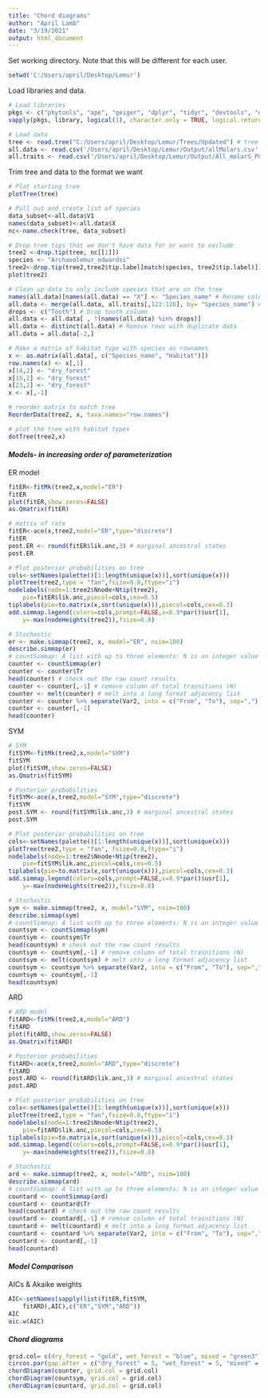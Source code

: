 ---
title: "Chord diagrams"
author: "April Lamb"
date: "3/19/2021"
output: html_document
---

Set working directory. Note that this will be different for each user.
```{r setup}
setwd('C:/Users/april/Desktop/Lemur')
```

Load libraries and data.
```{r load}
# Load libraries
pkgs <- c("phytools", "ape", "geiger", "dplyr", "tidyr", "devtools", "evobiR", "ggplot2", "circlize", "reshape2")
vapply(pkgs, library, logical(1), character.only = TRUE, logical.return = TRUE, quietly = TRUE)

# Load data
tree <- read.tree("C:/Users/april/Desktop/Lemur/Trees/Updated") # tree
all.data <- read.csv('/Users/april/Desktop/Lemur/Output/allMolars.csv', header=T) # PCA means
all.traits <- read.csv('/Users/april/Desktop/Lemur/Output/All_molarS_PCA.csv', header=T) # traits
```


Trim tree and data to the format we want
```{r tree}
# Plot starting tree
plotTree(tree)

# Pull out and create list of species
data_subset<-all.data$V1
names(data_subset)<-all.data$X
nc<-name.check(tree, data_subset)

# Drop tree tips that we don't have data for or want to exclude
tree2 <-drop.tip(tree, nc[[1]])
species <- "Archaeolemur_edwardsi"
tree2<-drop.tip(tree2,tree2$tip.label[match(species, tree2$tip.label)])
plot(tree2)

# Clean up data to only include species that are on the tree
names(all.data)[names(all.data) == "X"] <- "Species_name" # Rename column 1 so dataframes can be joined
all.data <- merge(all.data, all.traits[,123:128], by= "Species_name") # Add in traits
drops <- c("Tooth") # Drop tooth column 
all.data <- all.data[ , !(names(all.data) %in% drops)]
all.data <- distinct(all.data) # Remove rows with duplicate data
all.data = all.data[-2,]

# Make a matrix of habitat type with species as rownames
x <- as.matrix(all.data[, c("Species_name", "Habitat")])
row.names(x) <- x[,1] 
x[14,2] <- "dry_forest"
x[19,2] <- "dry_forest"
x[23,2] <- "dry_forest"
x <- x[,-1]

# reorder matrix to match tree
ReorderData(tree2, x, taxa.names="row.names")

# plot the tree with habitat types
dotTree(tree2,x)

```

#### *Models- in increasing order of parameterization*

ER model
```{r ER}
fitER<-fitMk(tree2,x,model="ER")
fitER
plot(fitER,show.zeros=FALSE)
as.Qmatrix(fitER)

# matrix of rate
fitER<-ace(x,tree2,model="ER",type="discrete")
fitER
post.ER <- round(fitER$lik.anc,3) # marginal ancestral states
post.ER

# Plot posterior probabilities on tree
cols<-setNames(palette()[1:length(unique(x))],sort(unique(x)))
plotTree(tree2,type = "fan",fsize=0.8,ftype="i")
nodelabels(node=1:tree2$Nnode+Ntip(tree2),
    pie=fitER$lik.anc,piecol=cols,cex=0.5)
tiplabels(pie=to.matrix(x,sort(unique(x))),piecol=cols,cex=0.3)
add.simmap.legend(colors=cols,prompt=FALSE,x=0.9*par()$usr[1],
    y=-max(nodeHeights(tree2)),fsize=0.8)

# Stochastic 
er <- make.simmap(tree2, x, model="ER", nsim=100)
describe.simmap(er)
# countSimmap: A list with up to three elements: N is an integer value giving the total number of character changes on the tree; Tr gives the number of of transitions between row and column states (or a matrix containing both N and the transitions between states, in rows, for an object of class "multiPhylo"); and (optionally) message contains an explanatory message about the function output.
counter <- countSimmap(er)
counter <- counter$Tr
head(counter) # check out the raw count results
counter <- counter[,-1] # remove column of total trasnitions (N)
counter <- melt(counter) # melt into a long format adjacency list
counter <- counter %>% separate(Var2, into = c("From", "To"), sep=",")
counter <- counter[,-1]
head(counter)
```

SYM
```{r sym}
# SYM
fitSYM<-fitMk(tree2,x,model="SYM")
fitSYM
plot(fitSYM,show.zeros=FALSE)
as.Qmatrix(fitSYM)

# Posterior probabilities
fitSYM<-ace(x,tree2,model="SYM",type="discrete")
fitSYM
post.SYM <- round(fitSYM$lik.anc,3) # marginal ancestral states
post.SYM

# Plot posterior probabilities on tree
cols<-setNames(palette()[1:length(unique(x))],sort(unique(x)))
plotTree(tree2,type = "fan", fsize=0.8,ftype="i")
nodelabels(node=1:tree2$Nnode+Ntip(tree2),
    pie=fitSYM$lik.anc,piecol=cols,cex=0.5)
tiplabels(pie=to.matrix(x,sort(unique(x))),piecol=cols,cex=0.3)
add.simmap.legend(colors=cols,prompt=FALSE,x=0.9*par()$usr[1],
    y=-max(nodeHeights(tree2)),fsize=0.8)

# Stochastic 
sym <- make.simmap(tree2, x, model="SYM", nsim=100)
describe.simmap(sym)
# countSimmap: A list with up to three elements: N is an integer value giving the total number of character changes on the tree; Tr gives the number of of transitions between row and column states (or a matrix containing both N and the transitions between states, in rows, for an object of class "multiPhylo"); and (optionally) message contains an explanatory message about the function output.
countsym <- countSimmap(sym)
countsym <- countsym$Tr
head(countsym) # check out the raw count results
countsym <- countsym[,-1] # remove column of total trasnitions (N)
countsym <- melt(countsym) # melt into a long format adjacency list
countsym <- countsym %>% separate(Var2, into = c("From", "To"), sep=",")
countsym <- countsym[,-1]
head(countsym)
```

ARD
```{r ard}
# ARD model
fitARD<-fitMk(tree2,x,model="ARD")
fitARD
plot(fitARD,show.zeros=FALSE)
as.Qmatrix(fitARD)

# Posterior probabilities
fitARD<-ace(x,tree2,model="ARD",type="discrete")
fitARD
post.ARD <- round(fitARD$lik.anc,3) # marginal ancestral states
post.ARD

# Plot posterior probabilities on tree
cols<-setNames(palette()[1:length(unique(x))],sort(unique(x)))
plotTree(tree2,type = "fan",fsize=0.8,ftype="i")
nodelabels(node=1:tree2$Nnode+Ntip(tree2),
    pie=fitARD$lik.anc,piecol=cols,cex=0.5)
tiplabels(pie=to.matrix(x,sort(unique(x))),piecol=cols,cex=0.3)
add.simmap.legend(colors=cols,prompt=FALSE,x=0.9*par()$usr[1],
    y=-max(nodeHeights(tree2)),fsize=0.8)

# Stochastic 
ard <- make.simmap(tree2, x, model="ARD", nsim=100)
describe.simmap(ard)
# countSimmap: A list with up to three elements: N is an integer value giving the total number of character changes on the tree; Tr gives the number of of transitions between row and column states (or a matrix containing both N and the transitions between states, in rows, for an object of class "multiPhylo"); and (optionally) message contains an explanatory message about the function output.
countard <- countSimmap(ard)
countard <- countard$Tr 
head(countard) # check out the raw count results
countard <- countard[,-1] # remove column of total trasnitions (N)
countard <- melt(countard) # melt into a long format adjacency list
countard <- countard %>% separate(Var2, into = c("From", "To"), sep=",") 
countard <- countard[,-1] 
head(countard)
```

#### *Model Comparison*

AICs & Akaike weights
```{r AIC}
AIC<-setNames(sapply(list(fitER,fitSYM,
    fitARD),AIC),c("ER","SYM","ARD"))
AIC
aic.w(AIC)
```

#### *Chord diagrams*

```{r chord}

grid.col= c(dry_forest = "gold", wet_forest = "blue", mixed = "green3")
circos.par(gap.after = c("dry_forest" = 5, "wet_forest" = 5, "mixed" = 5))
chordDiagram(counter, grid.col = grid.col)
chordDiagram(countsym, grid.col = grid.col)
chordDiagram(countard, grid.col = grid.col)

```

